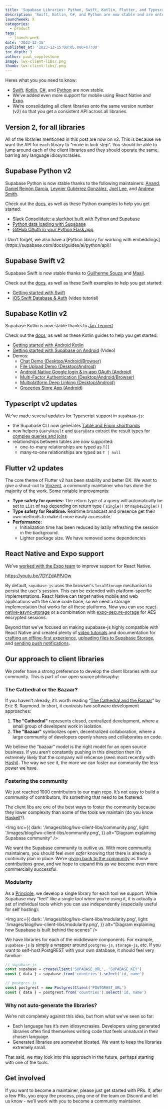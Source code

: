 ```yaml
---
title: 'Supabase Libraries: Python, Swift, Kotlin, Flutter, and Typescript'
description: 'Swift, Kotlin, C#, and Python are now stable and are onto the same version number v2.'
launchweek: X
categories:
  - product
tags:
  - launch-week
date: '2023-12-15'
published_at: '2023-12-15:00:05.000-07:00'
toc_depth: 3
author: paul_copplestone
image: lwx-client-libs/.png
thumb: lwx-client-libs/.png
---
```


Heres what you you need to know:

- [Swift](https://supabase.com/docs/reference/swift/introduction), [Kotlin](https://supabase.com/docs/reference/kotlin/introduction), [C#](https://supabase.com/docs/reference/csharp/introduction), and [Python](https://supabase.com/docs/reference/python/introduction) are now stable.
- We’ve added even more support for mobile using React Native and [Expo](https://supabase.com/docs/guides/getting-started/tutorials/with-expo-react-native).
- We’re consolidating all client libraries onto the same version number (v2) so that you get a consistent API across all libraries.

## Version 2, for all libraries

All of the libraries mentioned in this post are now on v2. This is because we want the API for each library to “move in lock step”. You should be able to jump around each of the client libraries and they should operate the same, barring any language idiosyncrasies. 

## Supabase Python v2

Supabase Python is now stable thanks to the following maintainers: [Anand](https://github.com/anand2312), [Daniel Reinón García](https://github.com/dreinon), [Leynier Gutiérrez González](https://github.com/leynier), [Joel Lee](https://github.com/J0), and [Andrew Smith](https://github.com/silentworks/).

Check out the [docs](https://supabase.com/docs/reference/python/introduction), as well as these Python examples to help you get started:

- [Slack Consolidate: a slackbot built with Python and Supabase](https://supabase.com/blog/slack-consolidate-slackbot-to-consolidate-messages)
- [Python data loading with Supabase](https://supabase.com/blog/loading-data-supabase-python)
- [GitHub OAuth in your Python Flask app](https://supabase.com/blog/oauth2-login-python-flask-apps)

<aside>
ℹ️ Don’t forget, we also have a [Python library for working with embeddings](https://supabase.com/docs/guides/ai/python/api)!

</aside>

## Supabase Swift v2

Supabase Swift is now stable thanks to [Guilherme Souza](https://github.com/grdsdev) and [Maail](https://github.com/maail).

Check out the [docs](https://supabase.com/docs/reference/swift/introduction), as well as these Swift examples to help you get started:

- [Getting started with Swift](https://supabase.com/docs/guides/getting-started/tutorials/with-swift)
- [iOS Swift Database & Auth](https://www.youtube.com/watch?v=enVDRqzmudo) (video tutorial)

## Supabase Kotlin v2

Supabase Kotlin is now stable thanks to [Jan Tennert](https://github.com/jan-tennert)

Check out the [docs](https://supabase.com/docs/reference/kotlin/introduction), as well as these Kotlin guides to help you get started:

- [Getting started with Android Kotlin](https://supabase.com/docs/guides/getting-started/quickstarts/kotlin)
- [Getting started with Supabase on Android](https://www.youtube.com/watch?v=QaLuM6Uwy4U) (Video)
- Demos:
    - [Chat Demo (Desktop/Android/Browser)](https://github.com/supabase-community/supabase-kt/tree/master/demos/chat-demo-mpp)
    - [File Upload Demo (Desktop/Android)](https://github.com/supabase-community/supabase-kt/tree/master/demos/file-upload)
    - [Android Native Google login & in-app OAuth (Android)](https://github.com/supabase-community/supabase-kt/tree/master/demos/android-login)
    - [Multi-Factor Authentication (Desktop/Android/Browser)](https://github.com/supabase-community/supabase-kt/tree/master/demos/multi-factor-authentication)
    - [Multiplatform Deep Linking (Desktop/Android)](https://github.com/supabase-community/supabase-kt/tree/master/demos/multiplatform-deeplinks)
    - [Groceries Store App (Android)](https://github.com/hieuwu/android-groceries-store)

## Typescript v2 updates

We’ve made several updates for Typescript support in `supabase-js`:

- the Supabase CLI now generates [Table and Enum shorthands](https://supabase.com/docs/guides/api/rest/generating-types#type-shorthands)
- new helpers `QueryResult` and `QueryData` extract the result types for [complex queries and joins](https://supabase.com/docs/guides/api/rest/generating-types#response-types-for-complex-queries)
- relationships between tables are now supported:
    - one-to-many relationships are typed as `T[]`
    - many-to-one relationships are typed as `T | null`

## Flutter v2 updates

The core theme of Flutter v2 has been stability and better DX. We want to give a shout-out to [Vinzent](https://github.com/Vinzent03), a community maintainer who has done the majority of the work. Some notable improvements:

- **Type safety for queries:** The return type of a query will automatically be set to `List` of `Map` depending on return type ( `single()` or `maybeSingle()` )
- **Type safety for Realtime:** Realtime broadcast and presence get their own methods to make it more easily accessible.
- **Performance:**
    - Initialization time has been reduced by lazily refreshing the session in the background.
    - Lighter package size. We have removed some dependencies

## React Native and Expo support

We’ve [worked with the Expo team](https://docs.expo.dev/guides/using-supabase/) to improve support for React Native.

https://youtu.be/7DYZdAPPJOw 

By default, `supabase-js` uses the browser's `localStorage` mechanism to persist the user's session. This can be extended with platform-specific implementations. React Native can target native mobile and web applications with the same code base, so we need a storage implementation that works for all these platforms. Now you can use [react-native-async-storage](https://supabase.com/blog/react-native-authentication#authentication-storage) or a combination with [expo-secure-sorage](https://supabase.com/blog/react-native-authentication#encrypting-the-user-session) for AES encrypted sessions.

Beyond that we’ve focused on making supabase-js highly compatible with React Native and created plenty of [video tutorials](https://youtube.com/playlist?list=PL5S4mPUpp4OsrbRTx21k34aACOgpqQGlx&si=Ez-0S4QhBxtayYsq) and documentation for [crafting an offline-first experience](https://supabase.com/blog/react-native-offline-first-watermelon-db), [uploading files to Supabase Storage](https://supabase.com/blog/react-native-storage), and [sending push notifications](https://supabase.com/docs/guides/functions/examples/push-notifications). 

## Our approach to client libraries

We prefer have a strong preference to develop the client libraries with our community. This is part of our open source philosophy:

### The Cathedral or the Bazaar?

If you haven’t already, it’s worth reading “[The Cathedral and the Bazaar](https://en.wikipedia.org/wiki/The_Cathedral_and_the_Bazaar)” by Eric S. Raymond. In short, it contrasts two software development approaches:

1. **The "Cathedral"** represents closed, centralized development, where a small group of developers work in isolation. 
2. **The "Bazaar"** symbolizes open, decentralized collaboration, where a large community of developers openly shares and collaborates on code.

We believe the “bazaar” model is the right model for an open source business. If you aren’t constantly pushing in this direction then it’s extremely likely that the company will relicense (seen most recently with [Hashi](https://news.ycombinator.com/item?id=37081306)). The way we see it, the more we can foster our community the less power we have. 

### Fostering the community

We just reached 1000 contributors to our [main repo](https://github.com/supabase/supabase). It’s not easy to build a community of contributors, it’s something that need to be fostered.

The client libs are one of the best ways to foster the community because they lower complexity than some of the tools we maintain (do you know [Haskell](https://github.com/PostgREST/postgrest)?).

<Img
  src={{
    dark: '/images/blog/lwx-client-libs/community.png',
    light: '/images/blog/lwx-client-libs/community.png',
  }}
  alt="Diagram explaining Supabase community"
/>

We want the Supabase community to outlive us. With more community maintainers, you should feel *even safer* knowing that there is already a continuity plan in place. We’re [giving back to the community](https://supabase.com/blog/supabase-series-b#giving-back) as those contributions grow, and we hope to expand this as we become even more commercially successful.

### Modularity

As a [Principle](https://supabase.com/docs/guides/getting-started/architecture#product-principles), we develop a single library for each tool we support. While Supabase may “feel” like a single tool when you’re using it, it is actually a set of individual tools which you can use independently (especially useful for self hosting):

<Img
  src={{
    dark: '/images/blog/lwx-client-libs/modularity.png',
    light: '/images/blog/lwx-client-libs/modularity.png',
  }}
  alt="Diagram explaining how Supabase is built behind the scenes"
/>

We have libraries for each of the middleware components. For example, `supabase-js` is simply a wrapper around `postgres-js`, `storage-js`, etc. If you want to self-host PostgREST with your own database, it should feel very familiar:

```jsx
// supabase-js
const supabase = createClient('SUPABASE_URL', 'SUPABASE_KEY')
const { data } = supabase.from('countries').select('id, name')

// postgres-js
const postgrest = new PostgrestClient('POSTGREST_URL')
const { data } = postgrest.from('countries').select('id, name')
```

### Why not auto-generate the libraries?

We’re not completely against this idea, but from what we’ve seen so far:

- Each language has it’s own idiosyncrasies. Developers using generated libraries often find themselves writing code that feels unnatural in their chosen language.
- Generated libraries are somewhat bloated. We want to keep the libraries extremely small.

That said, we may look into this approach in the future, perhaps starting with one of the tools.

## Get involved

If you want to become a maintainer, please just get started with PRs. If, after a few PRs, you enjoy the process, ping one of the team on Discord and let us know - we’ll work with you to become a community maintainer.

